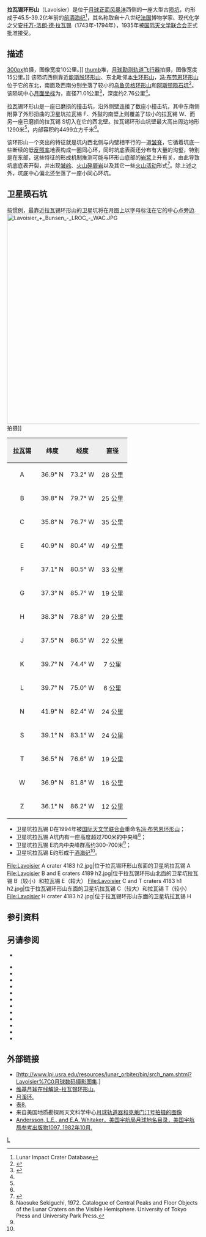 {{lunar crater data|
 image=Normal Lavoisier 4189 h2.jpg|
 caption=图中是拉瓦锡环形山，右下为卫星坑拉瓦锡 F，右上是拉瓦锡 H，[[月球轨道器4号|月球轨道器4号]]拍摄。|
 latitude=38.17|
 N_or_S=N|
 longitude=81.25|
 E_or_W=W|
 diameter=71.01公里|
 depth=2.76公里|
 colong=82|
 eponym=[[安托万-洛朗·德·拉瓦锡|安托万·洛·拉瓦锡]]}}
'''拉瓦锡环形山'''（Lavoisier）是位于[[月球正面|月球正面]][[风暴洋|风暴洋]]西侧的一座大型古[[月球陨石坑|陨坑]]，约形成于45.5-39.2亿年前的[[前酒海纪|前酒海纪]]<ref name=LICD>Lunar Impact Crater Database</ref>，其名称取自十八世纪[[法国|法国]]博物学家、现代化学之父[[安托万-洛朗·德·拉瓦锡|安托万-洛朗·德·拉瓦锡]]（1743年-1794年），1935年被[[国际天文学联合会|国际天文学联合会]]正式批准接受。

==描述== 
[[image:Concentric_crater_and_usual_crater_in_Lavoisier_(2).png|300px]]拍摄，图像宽度10公里。]]  
[[image:M105055584LR_Lavoisier.png|thumb]]堆，[[月球勘测轨道飞行器|月球勘测轨道飞行器]]拍摄，图像宽度15公里。]] 
该陨坑西侧靠近[[能斯脱环形山|能斯脱环形山]]、东北毗邻[[本生环形山|本生环形山]]，[[冯·布劳恩环形山|冯·布劳恩环形山]]位于它的东北，南面及西南分别坐落了较小的[[乌鲁贝格环形山|乌鲁贝格环形山]]和[[阿斯顿陨石坑|阿斯顿陨石坑]]<ref>{{Cite web |url=http://planetarynames.wr.usgs.gov/images/Lunar/lac_22_lo.pdf |title=Crater Lavoisier on the map LAC-22. |accessdate=2017-03-26 |archive-date=2013-02-20 |archive-url=https://web.archive.org/web/20130220151619/http://planetarynames.wr.usgs.gov/images/Lunar/lac_22_lo.pdf |dead-url=no }}</ref>。该陨坑中心[[月面坐标|月面坐标]]为{{Coord|38.17|N|81.25|W|globe:Moon|nogoogle=1|noosm=1}}，直径71.01公里<ref name="IAU">{{Cite web |url=http://planetarynames.wr.usgs.gov/Feature/3307 |title=Directory of the International Astronomical Union |access-date=2017-03-26 |archive-date=2019-08-12 |archive-url=https://web.archive.org/web/20190812203707/https://planetarynames.wr.usgs.gov/Feature/3307 |dead-url=no }}</ref>，深度约2.76公里<ref name="LICD"/>。

拉瓦锡环形山是一座已磨损的撞击坑，沿外侧壁连接了数座小撞击坑，其中东南侧附靠了外形扭曲的卫星坑拉瓦锡 F、外鼓的南壁上则覆盖了较小的拉瓦锡 W、而另一座已磨损的拉瓦锡 S切入在它的西北壁。拉瓦锡环形山坑壁最大高出周边地形1290米<ref name="LICD"/>，内部容积约4499立方千米<ref name="LICD"/>。

该环形山一个突出的特征就是坑内西北侧与内壁相平行的一道[[皱岭|皱脊]]，它循着坑底一些断续的低[[反照率|反照率]]地表构成一圈同心环，同时坑底表面还分布有大量的沟壑，特别是在东部，这些特征的形成机制推测可能与环形山底部的[[岩浆|岩浆]]上升有关，由此导致坑底底表开裂，并出现[[皱岭|皱岭]]、[[火山碎屑岩|火山碎屑岩]]以及其它一些[[火山活动|火山活动]]形式<ref>{{Cite web |url=http://lroc.sese.asu.edu/posts/762 |title=Lavoisier Pyroclastics. |access-date=2017-03-26 |archive-date=2020-09-30 |archive-url=https://web.archive.org/web/20200930200818/http://lroc.sese.asu.edu/posts/762 |dead-url=no }}</ref>。除上述之外，坑底中心偏北还坐落了一座小同心环坑。

==卫星陨石坑==
按惯例，最靠近拉瓦锡环形山的卫星坑将在月图上以字母标注在它的中心点旁边.
[[Image:Lavoisier_+_Bunsen_-_LROC_-_WAC.JPG|550px]]拍摄]]

{| class="wikitable"
!width="25%" style="background:#eeeeee;" |拉瓦锡 
!width="25%" style="background:#eeeeee;" |纬度
!width="25%" style="background:#eeeeee;" |经度
!width="25%" style="background:#eeeeee;" |直径
|-
|align="center"|A
|align="center"|36.9° N
|align="center"|73.2° W
|align="center"|28 公里
|-
|align="center"|B
|align="center"|39.8° N
|align="center"|79.7° W
|align="center"|25 公里
|-
|align="center"|C
|align="center"|35.8° N
|align="center"|76.7° W
|align="center"|35 公里
|-
|align="center"|E
|align="center"|40.9° N
|align="center"|80.4° W
|align="center"|49 公里
|-
|align="center"|F
|align="center"|37.1° N
|align="center"|80.5° W
|align="center"|33 公里
|-
|align="center"|G
|align="center"|37.3° N
|align="center"|85.7° W
|align="center"|19 公里
|-
|align="center"|H
|align="center"|38.3° N
|align="center"|78.8° W
|align="center"|29 公里
|-
|align="center"|J
|align="center"|37.5° N
|align="center"|86.5° W
|align="center"|22 公里
|-
|align="center"|K
|align="center"|39.7° N
|align="center"|74.4° W
|align="center"|7 公里
|-
|align="center"|L
|align="center"|39.7° N
|align="center"|75.0° W
|align="center"|6 公里
|-
|align="center"|N
|align="center"|41.9° N
|align="center"|82.4° W
|align="center"|24 公里
|-
|align="center"|S
|align="center"|39.1° N
|align="center"|83.1° W
|align="center"|24 公里
|-
|align="center"|T
|align="center"|36.5° N
|align="center"|76.6° W
|align="center"|19 公里
|-
|align="center"|W
|align="center"|36.9° N
|align="center"|81.8° W
|align="center"|16 公里
|-
|align="center"|Z
|align="center"|36.1° N
|align="center"|86.2° W
|align="center"|12 公里
|}

* 卫星坑拉瓦锡 D在1994年被[[国际天文学联合会|国际天文学联合会]]重命名[[冯·布劳恩环形山|冯·布劳恩环形山]]；
* 卫星坑拉瓦锡 A坑内有一座高度超过700米的中央峰<ref name="SEKI">Naosuke Sekiguchi, 1972. Catalogue of Central Peaks and Floor Objects of the Lunar Craters on the Visible Hemisphere. University of Tokyo Press and University Park Press.</ref>；
* 卫星坑拉瓦锡 E坑内中央峰群高约300-700米<ref name="SEKI"/>；
* 卫星坑拉瓦锡 E约形成于[[酒海纪|酒海纪]]<ref name="LICD"/>。
<gallery>
File:Lavoisier A crater 4183 h2.jpg|位于拉瓦锡环形山东面的卫星坑拉瓦锡 A
File:Lavoisier B and E craters 4189 h2.jpg|位于拉瓦锡环形山北面的卫星坑拉瓦锡 B（较小）和拉瓦锡 E（较大）
File:Lavoisier C and T craters 4183 h1 h2.jpg|位于拉瓦锡环形山东面的卫星坑拉瓦锡 C（较大）和拉瓦锡 T（较小） 
File:Lavoisier H crater 4183 h2.jpg|位于拉瓦锡环形山东面的卫星坑拉瓦锡 H
</gallery>

==参引资料==
{{Reflist}}

==另请参阅==
* {{cite web | last = Wood | first = Chuck | date = November 12, 2006 | url = http://www2.lpod.org/wiki/November_12,_2006 | title = Wreath of Rilles | publisher = Lunar Photo of the Day | accessdate = 2015-11-11 | archive-date = 2021-01-15 | archive-url = https://web.archive.org/web/20210115204824/https://www2.lpod.org/wiki/November_12,_2006 | dead-url = no }}
{{refbegin}}
* {{cite book
  | last1 = Andersson
  | first1 = L. E.
  | last2 = Whitaker
  | first2 = E. A.
  | authorlink2 = Ewen Whitaker
  | date = 1982
  | title = [[NASA|NASA]] Catalogue of Lunar Nomenclature
  | publisher = NASA RP-1097
  | ref = harv
  }}
* {{cite web
  | last = Blue
  | first = Jennifer
  | date = July 25, 2007
  | title = Gazetteer of Planetary Nomenclature
  | publisher = [[United_States_Geological_Survey|USGS]]
  | url = http://planetarynames.wr.usgs.gov/
  | accessdate = 2007-08-05
  | ref = harv
  | archive-date = 2019-12-13
  | archive-url = https://web.archive.org/web/20191213141228/https://planetarynames.wr.usgs.gov/
  | dead-url = no
  }}
* {{cite book
  | last1 = Bussey
  | first1 = B.
  | authorlink1 = Ben Bussey
  | last2 = Spudis
  | first2 = P.
  | authorlink2 = Paul Spudis
  | date = 2004
  | title = The Clementine Atlas of the Moon
  | publisher = Cambridge University Press
  | location = New York
  | isbn = 978-0-521-81528-4
  | ref = harv
  }}
* {{cite book
  | last1 = Cocks
  | first1 = Elijah E.
  | last2 = Cocks
  | first2 = Josiah C.
  | date = 1995
  | title = Who's Who on the Moon: A Biographical Dictionary of Lunar Nomenclature
  | url = https://archive.org/details/isbn_9780936389271
  | publisher = Tudor Publishers
  | isbn = 978-0-936389-27-1
  | ref = harv
  }}
* {{cite web
  | last = McDowell
  | first = Jonathan
  | date = July 15, 2007
  | url = http://host.planet4589.org/astro/lunar/
  | title = Lunar Nomenclature
  | publisher = Jonathan's Space Report
  | accessdate = 2007-10-24
  | ref = harv
  | archive-date = 2019-06-21
  | archive-url = https://web.archive.org/web/20190621012337/http://host.planet4589.org/astro/lunar/
  | dead-url = no
  }}
* {{cite journal| last1 = Menzel| first1 = D. H.| last2 = Minnaert| first2 = M.| last3 = Levin| first3 = B.| last4 = Dollfus| first4 = A.| last5 = Bell| first5 = B.| title = Report on Lunar Nomenclature by the Working Group of Commission 17 of the IAU| doi = 10.1007/BF00171763| journal = Space Science Reviews| volume = 12| issue = 2| pages = 136–186| date = 1971| bibcode = 1971SSRv...12..136M| ref = harv}}
* {{cite book
  | first = Patrick
  | last = Moore
  | authorlink = Patrick Moore
  | date = 2001
  | title = On the Moon
  | url = https://archive.org/details/patrickmooreonmo00patr
  | publisher = Sterling Publishing Co.
  | isbn = 978-0-304-35469-6
  | ref = harv
  }}
* {{cite book
  | first = Fred W.
  | last = Price
  | date = 1988
  | title = The Moon Observer's Handbook
  | publisher = Cambridge University Press
  | isbn = 978-0-521-33500-3
  | ref = harv
  }}
* {{cite book
  | last = Rükl
  | first = Antonín
  | authorlink = Antonín Rükl
  | date = 1990
  | title = Atlas of the Moon
  | publisher = Kalmbach Books
  | isbn = 978-0-913135-17-4
  | ref = harv
  }}
* {{cite book
  | last = Webb
  | first = Rev. T. W.
  | authorlink = Thomas William Webb
  | date = 1962
  | title = Celestial Objects for Common Telescopes
  | url = https://archive.org/details/celestialobjects00webb
  | edition = 6th revised
  | publisher = Dover
  | isbn = 978-0-486-20917-3
  | ref = harv
  }}
* {{cite book
  | first = Ewen A.
  | last = Whitaker
  | authorlink = Ewen Whitaker
  | date = 1999
  | title = Mapping and Naming the Moon
  | publisher = Cambridge University Press
  | isbn = 978-0-521-62248-6
  | ref = harv
  }}
* {{cite book
  | first = Peter T.
  | last = Wlasuk
  | date = 2000
  | title = Observing the Moon
  | publisher = Springer
  | isbn = 978-1-85233-193-1
  | ref = harv
 }}
{{refend}}

==外部链接==
*[http://www.lpi.usra.edu/resources/lunar_orbiter/bin/srch_nam.shtml?Lavoisier%7C0月球数码摄影图集.]
*[http://the-moon.wikispaces.com/Lavoisier 维基月球在线解说-拉瓦锡环形山.] {{Wayback|url=http://the-moon.wikispaces.com/Lavoisier |date=20180530180017 }}
*[https://web.archive.org/web/20070929092426/http://www.lpod.org/?m=20061112 月溪环.]
*[https://web.archive.org/web/20081221000521/http://lpod.wikispaces.com/July+14%2C+2008 表8.]
* 来自美国地质勘探局天文科学中心[http://astrogeology.usgs.gov/search/details?id=/Moon/Research/PyroclasticVolcanism/Image3.jpg 月球轨道器和克莱门汀号拍摄的图像] {{Wayback|url=http://astrogeology.usgs.gov/search/details?id=%2FMoon%2FResearch%2FPyroclasticVolcanism%2FImage3.jpg |date=20160304192945 }}
*[http://planet4589.org/astro/lunar/RP-1097.pdf Andersson, L.E., and E.A. Whitaker，美国宇航局月球地名目录，美国宇航局参考出版物1097, 1982年10月.] {{Wayback|url=http://planet4589.org/astro/lunar/RP-1097.pdf |date=20141006125838 }}

[[Category:月球环形山|L]]
{{月球環形山 (L-N)}}